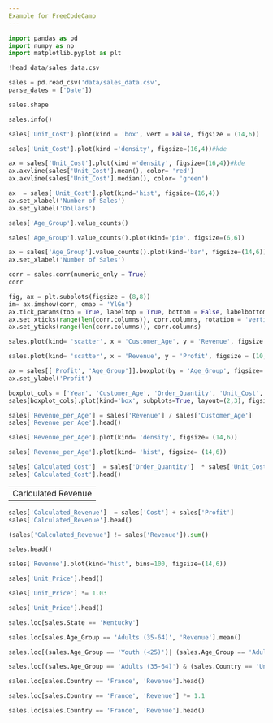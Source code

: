 ```yaml
---
Example for FreeCodeCamp
---
```

```python
import pandas as pd 
import numpy as np
import matplotlib.pyplot as plt
```

```python
!head data/sales_data.csv
```

```python
sales = pd.read_csv('data/sales_data.csv',
parse_dates = ['Date'])
```

```python
sales.shape
```

```python
sales.info()
```

```python
sales['Unit_Cost'].plot(kind = 'box', vert = False, figsize = (14,6))

```

```python
sales['Unit_Cost'].plot(kind ='density', figsize=(16,4))#kde
```

```python
ax = sales['Unit_Cost'].plot(kind ='density', figsize=(16,4))#kde
ax.axvline(sales['Unit_Cost'].mean(), color= 'red')
ax.axvline(sales['Unit_Cost'].median(), color= 'green')
```

```python
ax  = sales['Unit_Cost'].plot(kind='hist', figsize=(16,4))
ax.set_xlabel('Number of Sales')
ax.set_ylabel('Dollars')
```

```python
sales['Age_Group'].value_counts()
```

```python
sales['Age_Group'].value_counts().plot(kind='pie', figsize=(6,6))
```

```python
ax = sales['Age_Group'].value_counts().plot(kind='bar', figsize=(14,6))
ax.set_xlabel('Number of Sales')
```

```python
corr = sales.corr(numeric_only = True)
corr
```

```python
fig, ax = plt.subplots(figsize = (8,8))
im= ax.imshow(corr, cmap = 'YlGn')
ax.tick_params(top = True, labeltop = True, bottom = False, labelbottom = False)
ax.set_xticks(range(len(corr.columns)), corr.columns, rotation = 'vertical')
ax.set_yticks(range(len(corr.columns)), corr.columns)
```
```python
sales.plot(kind= 'scatter', x = 'Customer_Age', y = 'Revenue', figsize = (6,6))

```

```python

sales.plot(kind= 'scatter', x = 'Revenue', y = 'Profit', figsize = (10,6))

```

```python
ax = sales[['Profit', 'Age_Group']].boxplot(by = 'Age_Group', figsize= (10,6))
ax.set_ylabel('Profit')
```

```python
boxplot_cols = ['Year', 'Customer_Age', 'Order_Quantity', 'Unit_Cost', 'Unit_Price', 'Profit']
sales[boxplot_cols].plot(kind='box', subplots=True, layout=(2,3), figsize=(14,8))
```

```python
sales['Revenue_per_Age'] = sales['Revenue'] / sales['Customer_Age']
sales['Revenue_per_Age'].head()

```
```python
sales['Revenue_per_Age'].plot(kind= 'density', figsize= (14,6))
```
```python
sales['Revenue_per_Age'].plot(kind= 'hist', figsize= (14,6))

```

```python
sales['Calculated_Cost']  = sales['Order_Quantity']  * sales['Unit_Cost']
sales['Calculated_Cost'].head()
```

---
Carlculated Revenue
---
```python
sales['Calculated_Revenue']  = sales['Cost'] + sales['Profit']
sales['Calculated_Revenue'].head()
```

```python
(sales['Calculated_Revenue'] != sales['Revenue']).sum() 
```

```python
sales.head()
```
```python
sales['Revenue'].plot(kind='hist', bins=100, figsize=(14,6))
```

```python
sales['Unit_Price'].head()
```


```python
sales['Unit_Price'] *= 1.03

```

```python
sales['Unit_Price'].head()
```


```python
sales.loc[sales.State == 'Kentucky']
```

```python
sales.loc[sales.Age_Group == 'Adults (35-64)', 'Revenue'].mean()
```
```python
sales.loc[(sales.Age_Group == 'Youth (<25)')| (sales.Age_Group == 'Adults (35-64)')].shape[0]
```

```python
sales.loc[(sales.Age_Group == 'Adults (35-64)') & (sales.Country == 'United States'), 'Revenue'].mean()
```

```python
sales.loc[sales.Country == 'France', 'Revenue'].head()
```

```python
sales.loc[sales.Country == 'France', 'Revenue'] *= 1.1
```

```python
sales.loc[sales.Country == 'France', 'Revenue'].head()
```

```python
```

```python
```

```python
```

```python
```

```python
```

```python
```
